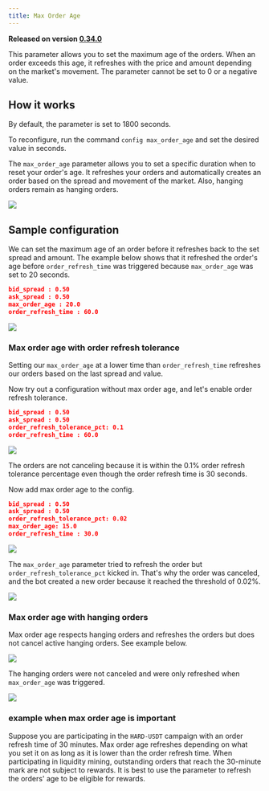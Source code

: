 ```yaml
---
title: Max Order Age
---
```


**Released on version [0.34.0](/release-notes/0.34.0)**

This parameter allows you to set the maximum age of the orders. When an order exceeds this age, it refreshes with the price and amount depending on the market's movement. The parameter cannot be set to 0 or a negative value.

## How it works

By default, the parameter is set to 1800 seconds.

To reconfigure, run the command `config max_order_age` and set the desired value in seconds.

The `max_order_age` parameter allows you to set a specific duration when to reset your order's age. It refreshes your orders and automatically creates an order based on the spread and movement of the market. Also, hanging orders remain as hanging orders.

![](img/config.gif)

## Sample configuration

We can set the maximum age of an order before it refreshes back to the set spread and amount. The example below shows that it refreshed the order's age before `order_refresh_time` was triggered because `max_order_age` was set to 20 seconds.

```json
bid_spread : 0.50
ask_spread : 0.50
max_order_age : 20.0
order_refresh_time : 60.0
```

![](img/max-order-age.png)

### Max order age with order refresh tolerance

Setting our `max_order_age` at a lower time than `order_refresh_time` refreshes our orders based on the last spread and value.

Now try out a configuration without max order age, and let's enable order refresh tolerance.

```json
bid_spread : 0.50
ask_spread : 0.50
order_refresh_tolerance_pct: 0.1
order_refresh_time : 60.0
```

![](img/order-refresh-tolerance.png)

The orders are not canceling because it is within the 0.1% order refresh tolerance percentage even though the order refresh time is 30 seconds.

Now add max order age to the config.

```json
bid_spread : 0.50
ask_spread : 0.50
order_refresh_tolerance_pct: 0.02
max_order_age: 15.0
order_refresh_time : 30.0
```

![](img/different-config.png)

The `max_order_age` parameter tried to refresh the order but `order_refresh_tolerance_pct` kicked in. That's why the order was canceled, and the bot created a new order because it reached the threshold of 0.02%.

![](img/different-config2.png)

### Max order age with hanging orders

Max order age respects hanging orders and refreshes the orders but does not cancel active hanging orders. See example below.

![](img/max-order-hanging.png)

The hanging orders were not canceled and were only refreshed when `max_order_age` was triggered.

![](img/max-hanging.png)

### example when max order age is important

Suppose you are participating in the `HARD-USDT` campaign with an order refresh time of 30 minutes. Max order age refreshes depending on what you set it on as long as it is lower than the order refresh time. When participating in liquidity mining, outstanding orders that reach the 30-minute mark are not subject to rewards. It is best to use the parameter to refresh the orders' age to be eligible for rewards.
